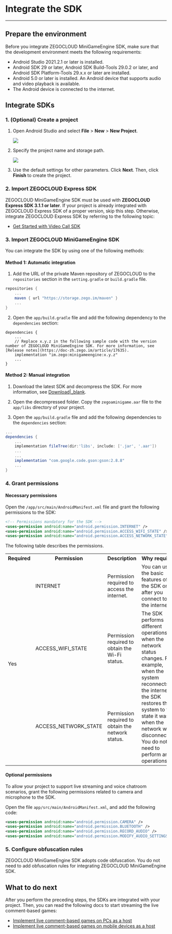 # Integrate the SDK

---


## Prepare the environment

Before you integrate ZEGOCLOUD MiniGameEngine SDK, make sure that the development environment meets the following requirements:

- Android Studio 2021.2.1 or later is installed.
- Android SDK 29 or later, Android SDK Build-Tools 29.0.2 or later, and Android SDK Platform-Tools 29.x.x or later are installed.
- Android 5.0 or later is installed. An Android device that supports audio and video playback is available.
- The Android device is connected to the internet.

## Integrate SDKs

### 1. (Optional) Create a project

<Accordion title="This step describes how to create a project. If you want to integrate SDKs with an existing project, skip this step." defaultOpen="false">

1. Open Android Studio and select **File** > **New** > **New Project**.

    <Frame width="512" height="auto" caption=""><img src="https://storage.zego.im/sdk-doc/Pics/Android/ExpressSDK/Integration/android_new_project.png" /></Frame>

2. Specify the project name and storage path.

    <Frame width="512" height="auto" caption=""><img src="https://storage.zego.im/sdk-doc/Pics/MiniGames/empty_activity.jpeg" /></Frame>

3. Use the default settings for other parameters. Click **Next**. Then, click **Finish** to create the project.

</Accordion>

### 2. Import ZEGOCLOUD Express SDK

ZEGOCLOUD MiniGameEngine SDK must be used with **ZEGOCLOUD Express SDK 3.1.1 or later**. If your project is already integrated with ZEGOCLOUD Express SDK of a proper version, skip this step. Otherwise, integrate ZEGOCLOUD Express SDK by referring to the following topic:

- [Get Started with Video Call SDK](https://www.zegocloud.com/docs/live-streaming/quick-start?platform=android&language=java)


### 3. Import ZEGOCLOUD MiniGameEngine SDK

You can integrate the SDK by using one of the following methods:

#### Method 1: Automatic integration

1. Add the URL of the private Maven repository of ZEGOCLOUD to the `repositories` section in the `setting.gradle` or `build.gradle` file.
  
  ```gradle
  repositories {
      ...
      maven { url "https://storage.zego.im/maven" }
      ...
  }
  ```

2. Open the `app/build.gradle` file and add the following dependency to the `dependencies` section:
  
  ```
  dependencies { 
      ...
      // Replace x.y.z in the following sample code with the version number of ZEGOCLOUD MiniGameEngine SDK. For more information, see [Release notes](https://doc-zh.zego.im/article/17635).
      implementation "im.zego:minigameengine:x.y.z"
      ...
  }
  ```

#### Method 2: Manual integration

1. Download the latest SDK and decompress the SDK. For more information, see [Download\|_blank](#16440).

2. Open the decompressed folder. Copy the `zegoaminigame.aar` file to the `app/libs` directory of your project.

3. Open the `app/build.gradle` file and add the following dependencies to the `dependencies` section:
  
  ```groovy
  ...
  dependencies { 
      ...
      implementation fileTree(dir:'libs', include: ['.jar', '.aar'])
      ...
      ...
      implementation "com.google.code.gson:gson:2.8.8"
      ...
  }
  ```

### 4. Grant permissions

#### Necessary permissions

Open the `/app/src/main/AndroidManifest.xml` file and grant the following permissions to the SDK:

```xml
<!-- Permissions mandatory for the SDK -->
<uses-permission android:name="android.permission.INTERNET" />
<uses-permission android:name="android.permission.ACCESS_WIFI_STATE" />
<uses-permission android:name="android.permission.ACCESS_NETWORK_STATE" />
```

The following table describes the permissions.

<table>
  
<tbody><tr>
<th>Required</th>
<th>Permission</th>
<th>Description</th>
<th>Why required</th>
</tr>
<tr>
<td rowspan="3">Yes</td>
<td>INTERNET</td>
<td>Permission required to access the internet.</td>
<td>You can use the basic features of the SDK only after you connect to the internet.</td>
</tr>
<tr>
<td>ACCESS_WIFI_STATE</td>
<td>Permission required to obtain the Wi-Fi status.</td>
<td rowspan="2">The SDK performs different operations when the network status changes. For example, when the system reconnects to the internet, the SDK restores the system to the state it was in when the network was disconnected. You do not need to perform any operations.</td>
</tr>
<tr>
<td>ACCESS_NETWORK_STATE</td>
<td>Permission required to obtain the network status.</td>
</tr>
</tbody></table>

#### Optional permissions

To allow your project to support live streaming and voice chatroom scenarios, grant the following permissions related to camera and microphone to the SDK.

Open the file `app/src/main/AndroidManifest.xml`, and add the following code:

```xml
<uses-permission android:name="android.permission.CAMERA" />
<uses-permission android:name="android.permission.BLUETOOTH" />
<uses-permission android:name="android.permission.RECORD_AUDIO" />
<uses-permission android:name="android.permission.MODIFY_AUDIO_SETTINGS" />
```

### 5. Configure obfuscation rules

ZEGOCLOUD MiniGameEngine SDK adopts code obfuscation. You do not need to add obfuscation rules for integrating ZEGOCLOUD MiniGameEngine SDK.

## What to do next

After you perform the preceding steps, the SDKs are integrated with your project. Then, you can read the following docs to start streaming the live comment-based games:

- [Implement live comment-based games on PCs as a host](./DamakuGamesQuickStart/Live%20streaming%20games%20on%20PC.mdx)
- [Implement live comment-based games on mobile devices as a host](./DamakuGamesQuickStart/Live%20streaming%20games%20on%20mobile.mdx)

